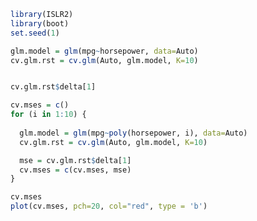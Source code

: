 
```r
library(ISLR2)
library(boot)
set.seed(1)

glm.model = glm(mpg~horsepower, data=Auto)
cv.glm.rst = cv.glm(Auto, glm.model, K=10)


cv.glm.rst$delta[1]

```
```r
cv.mses = c()
for (i in 1:10) {
    
  glm.model = glm(mpg~poly(horsepower, i), data=Auto)
  cv.glm.rst = cv.glm(Auto, glm.model, K=10)

  mse = cv.glm.rst$delta[1]
  cv.mses = c(cv.mses, mse)
}

cv.mses
plot(cv.mses, pch=20, col="red", type = 'b')
  
```


